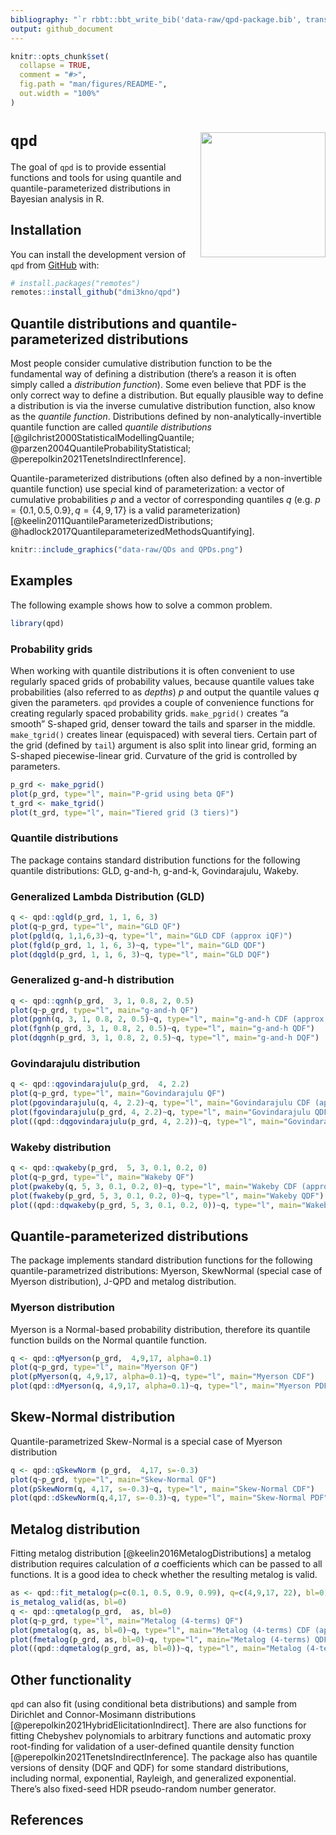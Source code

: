 ```yaml
---
bibliography: "`r rbbt::bbt_write_bib('data-raw/qpd-package.bib', translator='bibtex', overwrite = TRUE)`"
output: github_document
---
```


<!-- README.md is generated from README.Rmd. Please edit that file -->

```r
knitr::opts_chunk$set(
  collapse = TRUE,
  comment = "#>",
  fig.path = "man/figures/README-",
  out.width = "100%"
)
```

# `qpd` <a href='https://dmi3kno.github.io/qpd'><img src='man/figures/logo.png' align="right" height="200" /></a>

<!-- badges: start -->
<!-- badges: end -->

The goal of `qpd` is to provide essential functions and tools for using quantile and quantile-parameterized distributions in Bayesian analysis in R. 

## Installation

You can install the development version of `qpd` from [GitHub](https://github.com/dmi3kno/qpd) with:

``` r
# install.packages("remotes")
remotes::install_github("dmi3kno/qpd")
```
## Quantile distributions and quantile-parameterized distributions

Most people consider cumulative distribution function to be the fundamental way of defining a distribution (there's a reason it is often simply called a *distribution function*). Some even believe that PDF is the only correct way to define a distribution. But equally plausible way to define a distribution is via the inverse cumulative distribution function, also know as the *quantile function*. Distributions defined by non-analytically-invertible quantile function are called *quantile distributions* [@gilchrist2000StatisticalModellingQuantile; @parzen2004QuantileProbabilityStatistical; @perepolkin2021TenetsIndirectInference].

Quantile-parameterized distributions (often also defined by a non-invertible quantile function) use special kind of parameterization: a vector of cumulative probabilities $p$ and a vector of corresponding quantiles $q$ (e.g. $p=\{0.1, 0.5, 0.9\}, q=\{4,9,17\}$ is a valid parameterization) [@keelin2011QuantileParameterizedDistributions; @hadlock2017QuantileparameterizedMethodsQuantifying].

```r
knitr::include_graphics("data-raw/QDs and QPDs.png")
```

## Examples

The following example shows how to solve a common problem. 

```r
library(qpd)
```

### Probability grids

When working with quantile distributions it is often convenient to use regularly spaced grids of probability values, because quantile values take probabilities (also referred to as *depths*) $p$ and output the quantile values $q$ given the parameters. `qpd` provides a couple of convenience functions for creating regularly spaced probability grids. `make_pgrid()` creates "a smooth" S-shaped grid, denser toward the tails and sparser in the middle. `make_tgrid()` creates linear (equispaced) with several tiers. Certain part of the grid (defined by `tail`) argument is also split into linear grid, forming an S-shaped piecewise-linear grid.  Curvature of the grid is controlled by parameters.

```r
p_grd <- make_pgrid()
plot(p_grd, type="l", main="P-grid using beta QF")
t_grd <- make_tgrid()
plot(t_grd, type="l", main="Tiered grid (3 tiers)")
```

### Quantile distributions

The package contains standard distribution functions for the following quantile distributions: GLD, g-and-h, g-and-k, Govindarajulu, Wakeby.

### Generalized Lambda Distribution (GLD)

```r
q <- qpd::qgld(p_grd, 1, 1, 6, 3)
plot(q~p_grd, type="l", main="GLD QF")
plot(pgld(q, 1,1,6,3)~q, type="l", main="GLD CDF (approx iQF)")
plot(fgld(p_grd, 1, 1, 6, 3)~q, type="l", main="GLD QDF")
plot(dqgld(p_grd, 1, 1, 6, 3)~q, type="l", main="GLD DQF")
```

### Generalized g-and-h distribution

```r
q <- qpd::qgnh(p_grd,  3, 1, 0.8, 2, 0.5)
plot(q~p_grd, type="l", main="g-and-h QF")
plot(pgnh(q, 3, 1, 0.8, 2, 0.5)~q, type="l", main="g-and-h CDF (approx iQF)")
plot(fgnh(p_grd, 3, 1, 0.8, 2, 0.5)~q, type="l", main="g-and-h QDF")
plot(dqgnh(p_grd, 3, 1, 0.8, 2, 0.5)~q, type="l", main="g-and-h DQF")
```

### Govindarajulu distribution

```r
q <- qpd::qgovindarajulu(p_grd,  4, 2.2)
plot(q~p_grd, type="l", main="Govindarajulu QF")
plot(pgovindarajulu(q, 4, 2.2)~q, type="l", main="Govindarajulu CDF (approx iQF)")
plot(fgovindarajulu(p_grd, 4, 2.2)~q, type="l", main="Govindarajulu QDF")
plot((qpd::dqgovindarajulu(p_grd, 4, 2.2))~q, type="l", main="Govindarajulu DQF")
```

### Wakeby distribution

```r
q <- qpd::qwakeby(p_grd,  5, 3, 0.1, 0.2, 0)
plot(q~p_grd, type="l", main="Wakeby QF")
plot(pwakeby(q, 5, 3, 0.1, 0.2, 0)~q, type="l", main="Wakeby CDF (approx iQF)")
plot(fwakeby(p_grd, 5, 3, 0.1, 0.2, 0)~q, type="l", main="Wakeby QDF")
plot((qpd::dqwakeby(p_grd, 5, 3, 0.1, 0.2, 0))~q, type="l", main="Wakeby DQF")
```

## Quantile-parameterized distributions

The package implements standard distribution functions for the following quantile-parametrized distributions: Myerson, SkewNormal (special case of Myerson distribution), J-QPD and metalog distribution.

### Myerson distribution

Myerson is a Normal-based probability distribution, therefore its quantile function builds on the Normal quantile function.

```r
q <- qpd::qMyerson(p_grd,  4,9,17, alpha=0.1)
plot(q~p_grd, type="l", main="Myerson QF")
plot(pMyerson(q, 4,9,17, alpha=0.1)~q, type="l", main="Myerson CDF")
plot(qpd::dMyerson(q, 4,9,17, alpha=0.1)~q, type="l", main="Myerson PDF")
```

## Skew-Normal distribution

Quantile-parametrized Skew-Normal is a special case of Myerson distribution

```r
q <- qpd::qSkewNorm (p_grd,  4,17, s=-0.3)
plot(q~p_grd, type="l", main="Skew-Normal QF")
plot(pSkewNorm(q, 4,17, s=-0.3)~q, type="l", main="Skew-Normal CDF")
plot(qpd::dSkewNorm(q,4,17, s=-0.3)~q, type="l", main="Skew-Normal PDF")
```

## Metalog distribution

Fitting metalog distribution [@keelin2016MetalogDistributions] a metalog distribution requires calculation of $a$ coefficients which can be passed to all functions. It is a good idea to check whether the resulting metalog is valid.

```r
as <- qpd::fit_metalog(p=c(0.1, 0.5, 0.9, 0.99), q=c(4,9,17, 22), bl=0)
is_metalog_valid(as, bl=0)
q <- qpd::qmetalog(p_grd,  as, bl=0)
plot(q~p_grd, type="l", main="Metalog (4-terms) QF")
plot(pmetalog(q, as, bl=0)~q, type="l", main="Metalog (4-terms) CDF (approx iQF)")
plot(fmetalog(p_grd, as, bl=0)~q, type="l", main="Metalog (4-terms) QDF")
plot((qpd::dqmetalog(p_grd, as, bl=0))~q, type="l", main="Metalog (4-terms) DQF")
```

## Other functionality

`qpd` can also fit (using conditional beta distributions) and sample from Dirichlet and Connor-Mosimann distributions [@perepolkin2021HybridElicitationIndirect]. There are also functions for fitting Chebyshev polynomials to arbitrary functions and automatic proxy root-finding for validation of a user-defined quantile density function [@perepolkin2021TenetsIndirectInference]. The package also has quantile versions of density (DQF and QDF) for some standard distributions, including normal, exponential, Rayleigh, and generalized exponential. There's also fixed-seed HDR pseudo-random number generator.

## References
